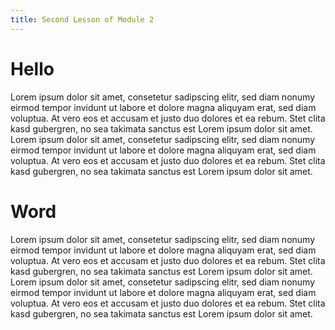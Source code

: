 ```yaml
---
title: Second Lesson of Module 2
---
```


# Hello

Lorem ipsum dolor sit amet, consetetur sadipscing elitr, sed diam nonumy eirmod tempor invidunt ut labore et dolore magna aliquyam erat, sed diam voluptua. 
At vero eos et accusam et justo duo dolores et ea rebum. 
Stet clita kasd gubergren, no sea takimata sanctus est Lorem ipsum dolor sit amet. 
Lorem ipsum dolor sit amet, consetetur sadipscing elitr, sed diam nonumy eirmod tempor invidunt ut labore et dolore magna aliquyam erat, sed diam voluptua. 
At vero eos et accusam et justo duo dolores et ea rebum. 
Stet clita kasd gubergren, no sea takimata sanctus est Lorem ipsum dolor sit amet.

# Word
Lorem ipsum dolor sit amet, consetetur sadipscing elitr, sed diam nonumy eirmod tempor invidunt ut labore et dolore magna aliquyam erat, sed diam voluptua. 
At vero eos et accusam et justo duo dolores et ea rebum. 
Stet clita kasd gubergren, no sea takimata sanctus est Lorem ipsum dolor sit amet. 
Lorem ipsum dolor sit amet, consetetur sadipscing elitr, sed diam nonumy eirmod tempor invidunt ut labore et dolore magna aliquyam erat, sed diam voluptua. 
At vero eos et accusam et justo duo dolores et ea rebum. 
Stet clita kasd gubergren, no sea takimata sanctus est Lorem ipsum dolor sit amet.